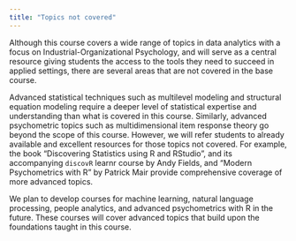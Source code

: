 ```yaml
---
title: "Topics not covered"
---
```


Although this course covers a wide range of topics in data analytics with a focus on Industrial-Organizational Psychology, and will serve as a central resource giving students the access to the tools they need to succeed in applied settings, there are several areas that are not covered in the base course.

Advanced statistical techniques such as multilevel modeling and structural equation modeling require a deeper level of statistical expertise and understanding than what is covered in this course. Similarly, advanced psychometric topics such as multidimensional item response theory go beyond the scope of this course. However, we will refer students to already available and excellent resources for those topics not covered. For example, the book "Discovering Statistics using R and RStudio", and its accompanying `discovR` learnr course by Andy Fields, and "Modern Psychometrics with R" by Patrick Mair provide comprehensive coverage of more advanced topics.  

We plan to develop courses for machine learning, natural language processing, people analytics, and advanced psychometrics with R in the future. These courses will cover advanced topics that build upon the foundations taught in this course.
